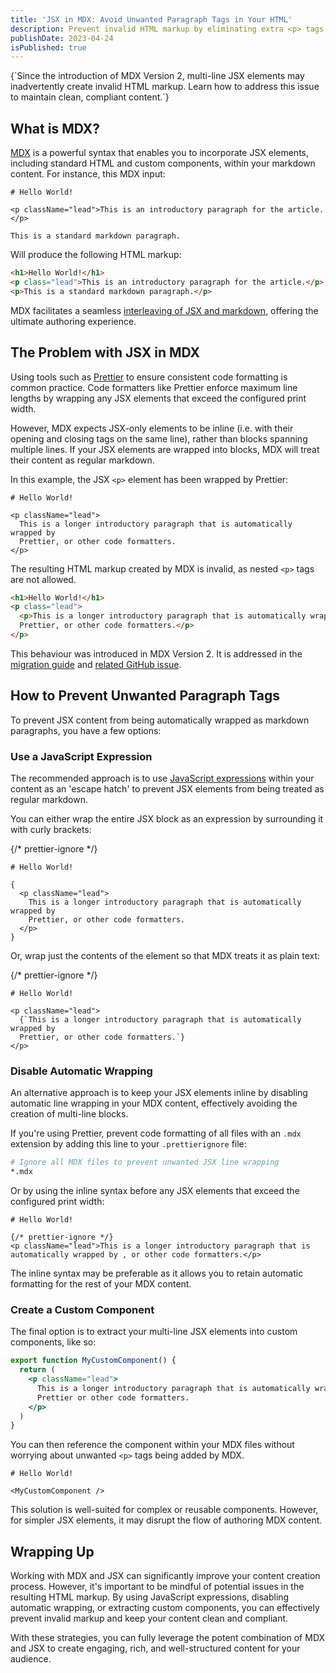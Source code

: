 ```yaml
---
title: 'JSX in MDX: Avoid Unwanted Paragraph Tags in Your HTML'
description: Prevent invalid HTML markup by eliminating extra <p> tags in your multi-line JSX elements. Learn how to fully leveraging the power of MDX and JSX.
publishDate: 2023-04-24
isPublished: true
---
```


<p className="lead">
  {`Since the introduction of MDX Version 2, multi-line JSX elements may 
  inadvertently create invalid HTML markup. Learn how to address this
  issue to maintain clean, compliant content.`}
</p>

## What is MDX?

[MDX](https://mdxjs.com) is a powerful syntax that enables you to incorporate JSX elements, including standard HTML and custom components, within your markdown content. For instance, this MDX input:

```mdx title="hello-world.mdx"
# Hello World!

<p className="lead">This is an introductory paragraph for the article.</p>

This is a standard markdown paragraph.
```

Will produce the following HTML markup:

```html title="hello-world.html"
<h1>Hello World!</h1>
<p class="lead">This is an introductory paragraph for the article.</p>
<p>This is a standard markdown paragraph.</p>
```

MDX facilitates a seamless [interleaving of JSX and markdown](https://mdxjs.com/docs/what-is-mdx/#interleaving), offering the ultimate authoring experience.

## The Problem with JSX in MDX

Using tools such as [Prettier](https://prettier.io) to ensure consistent code formatting is common practice. Code formatters like Prettier enforce maximum line lengths by wrapping any JSX elements that exceed the configured print width.

However, MDX expects JSX-only elements to be inline (i.e. with their opening and closing tags on the same line), rather than blocks spanning multiple lines. If your JSX elements are wrapped into blocks, MDX will treat their content as regular markdown.

In this example, the JSX `<p>` element has been wrapped by Prettier:

```mdx title="hello-world.mdx"
# Hello World!

<p className="lead">
  This is a longer introductory paragraph that is automatically wrapped by
  Prettier, or other code formatters.
</p>
```

The resulting HTML markup created by MDX is invalid, as nested `<p>` tags are not allowed.

```html title="hello-world.html"
<h1>Hello World!</h1>
<p class="lead">
  <p>This is a longer introductory paragraph that is automatically wrapped by
  Prettier, or other code formatters.</p>
</p>
```

This behaviour was introduced in MDX Version 2. It is addressed in the [migration guide](https://mdxjs.com/migrating/v2/#jsx) and [related GitHub issue](https://github.com/mdx-js/mdx/issues/1798).

## How to Prevent Unwanted Paragraph Tags

To prevent JSX content from being automatically wrapped as markdown paragraphs, you have a few options:

### Use a JavaScript Expression

The recommended approach is to use [JavaScript expressions](https://mdxjs.com/docs/what-is-mdx/#expressions) within your content as an 'escape hatch' to prevent JSX elements from being treated as regular markdown.

You can either wrap the entire JSX block as an expression by surrounding it with curly brackets:

{/* prettier-ignore */}
```mdx title="hello-world.mdx"
# Hello World!

{
  <p className="lead">
    This is a longer introductory paragraph that is automatically wrapped by
    Prettier, or other code formatters.
  </p>
}
```

Or, wrap just the contents of the element so that MDX treats it as plain text:

{/* prettier-ignore */}
```mdx title="hello-world.mdx"
# Hello World!

<p className="lead">
  {`This is a longer introductory paragraph that is automatically wrapped by
  Prettier, or other code formatters.`}
</p>
```

### Disable Automatic Wrapping

An alternative approach is to keep your JSX elements inline by disabling automatic line wrapping in your MDX content, effectively avoiding the creation of multi-line blocks.

If you're using Prettier, prevent code formatting of all files with an `.mdx` extension by adding this line to your `.prettierignore` file:

```sh title=".prettierignore"
# Ignore all MDX files to prevent unwanted JSX line wrapping
*.mdx
```

Or by using the inline syntax before any JSX elements that exceed the configured print width:

```mdx title="hello-world.mdx"
# Hello World!

{/* prettier-ignore */}
<p className="lead">This is a longer introductory paragraph that is automatically wrapped by , or other code formatters.</p>
```

The inline syntax may be preferable as it allows you to retain automatic formatting for the rest of your MDX content.

### Create a Custom Component

The final option is to extract your multi-line JSX elements into custom components, like so:

```jsx title="MyCustomComponent.jsx"
export function MyCustomComponent() {
  return (
    <p className="lead">
      This is a longer introductory paragraph that is automatically wrapped by
      Prettier or other code formatters.
    </p>
  )
}
```

You can then reference the component within your MDX files without worrying about unwanted `<p>` tags being added by MDX.

```mdx title="hello-world.mdx"
# Hello World!

<MyCustomComponent />
```

This solution is well-suited for complex or reusable components. However, for simpler JSX elements, it may disrupt the flow of authoring MDX content.

## Wrapping Up

Working with MDX and JSX can significantly improve your content creation process. However, it's important to be mindful of potential issues in the resulting HTML markup. By using JavaScript expressions, disabling automatic wrapping, or extracting custom components, you can effectively prevent invalid markup and keep your content clean and compliant.

With these strategies, you can fully leverage the potent combination of MDX and JSX to create engaging, rich, and well-structured content for your audience.
